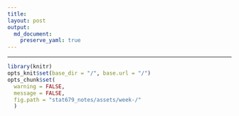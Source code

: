 ```yaml
---
title: 
layout: post
output: 
  md_document:
    preserve_yaml: true
---
```


____

```r
library(knitr)
opts_knit$set(base_dir = "/", base.url = "/")
opts_chunk$set(
  warning = FALSE, 
  message = FALSE,
  fig.path = "stat679_notes/assets/week-/"
  )
```


